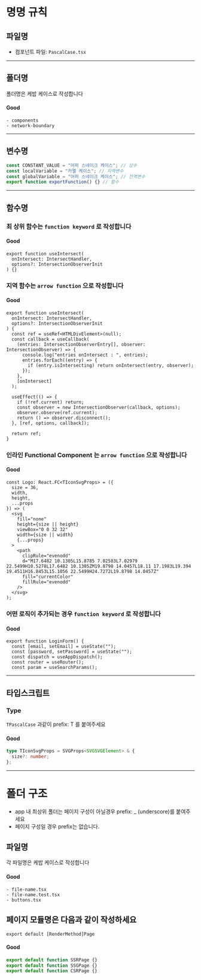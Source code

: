 # 명명 규칙

## 파일명

- 컴포넌트 파일: `PascalCase.tsx`

---

## 폴더명

폴더명은 케밥 케이스로 작성합니다

#### Good

```
- components
- network-boundary
```

---

## 변수명

```ts
const CONSTANT_VALUE = "어퍼 스네이크 케이스"; // 상수
const localVariable = "카멜 케이스"; // 지역변수
const globalVariable = "어퍼 스네이크 케이스"; // 전역변수
export function exportFunction() {} // 함수
```

---

## 함수명

### 최 상위 함수는 `function keyword` 로 작성합니다

#### Good

```tsx
export function useIntersect(
  onIntersect: IntersectHandler,
  options?: IntersectionObserverInit
) {}
```

### 지역 함수는 `arrow function` 으로 작성합니다

#### Good

```tsx
export function useIntersect(
  onIntersect: IntersectHandler,
  options?: IntersectionObserverInit
) {
  const ref = useRef<HTMLDivElement>(null);
  const callback = useCallback(
    (entries: IntersectionObserverEntry[], observer: IntersectionObserver) => {
      console.log("entries onIntersect : ", entries);
      entries.forEach((entry) => {
        if (entry.isIntersecting) return onIntersect(entry, observer);
      });
    },
    [onIntersect]
  );

  useEffect(() => {
    if (!ref.current) return;
    const observer = new IntersectionObserver(callback, options);
    observer.observe(ref.current);
    return () => observer.disconnect();
  }, [ref, options, callback]);

  return ref;
}
```

### 인라인 Functional Component 는 `arrow function` 으로 작성합니다

#### Good

```tsx
const Logo: React.FC<TIconSvgProps> = ({
  size = 36,
  width,
  height,
  ...props
}) => (
  <svg
    fill="none"
    height={size || height}
    viewBox="0 0 32 32"
    width={size || width}
    {...props}
  >
    <path
      clipRule="evenodd"
      d="M17.6482 10.1305L15.8785 7.02583L7.02979 22.5499H10.5278L17.6482 10.1305ZM19.8798 14.0457L18.11 17.1983L19.394 19.4511H16.8453L15.1056 22.5499H24.7272L19.8798 14.0457Z"
      fill="currentColor"
      fillRule="evenodd"
    />
  </svg>
);
```

### 어떤 로직이 추가되는 경우 `function keyword` 로 작성합니다

#### Good

```tsx
export function LoginForm() {
  const [email, setEmail] = useState("");
  const [password, setPassword] = useState("");
  const dispatch = useAppDispatch();
  const router = useRouter();
  const param = useSearchParams();
```

---

## 타입스크립트

### Type

`TPascalCase` 과같이 prefix: T 를 붙여주세요

#### Good

```ts
type TIconSvgProps = SVGProps<SVGSVGElement> & {
  size?: number;
};
```

---

# 폴더 구조

- app 내 최상위 폴더는 페이지 구성이 아닐경우 prefix: \_ (underscore)를 붙여주세요
- 페이지 구성일 경우 prefix는 없습니다.

## 파일명

각 파일명은 케밥 케이스로 작성합니다

#### Good

```
- file-name.tsx
- file-name.test.tsx
- buttons.tsx
```

## 페이지 모듈명은 다음과 같이 작성하세요

`export default [RenderMethod]Page`

#### Good

```ts
export default function SSRPage {}
export default function SSGPage {}
export default function CSRPage {}
```
